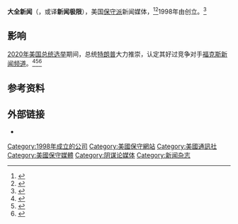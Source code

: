{{expand English}}
{{noteTA
|1=zh-hans:大全新闻;zh-hant:極限新聞;
}}
{{Infobox website
| name = ''Newsmax''
| screenshot = 
| collapsible = 
| caption = 
| url = {{URL|http://www.newsmax.com}}
| commercial = 是
| type = 新闻评论
| registration = 可选，评论必须
| language = 英文
| num_users = 
| owner = {{tsl|en|Newsmax Media}}
| author = {{tsl|en|Christopher Ruddy|克里斯托弗·鲁迪}}
| key_people = 克里斯托弗·鲁迪（总裁）<br>David J. Perel（主管）<br>Kenneth Chandler（编辑）
| alexa = {{up}} 6,622 ({{as of|2020|06|01|alt=June 2020}})<ref>{{cite web|website=alexa.com|title=newsmax.com Competitive Analysis, Marketing Mix and Traffic - Alexa|accessdate=2020-06-01|url=https://www.alexa.com/siteinfo/newsmax.com|archive-date=2020-06-04|archive-url=https://web.archive.org/web/20200604152403/https://www.alexa.com/siteinfo/newsmax.com|dead-url=no}}</ref>
| content_license = 
| launch_date = {{Start date and age|1998|9|16}}
| current_status = 活跃
}}
'''大全新闻'''（{{lang-en|Newsmax}}，或译'''新闻极限'''），美国[[保守派|保守派]]新闻媒体，<ref>{{Cite news|last=Peters|first=Jeremy W.|date=2011-07-10|title=A Compass for Conservative Politics (Published 2011)|language=en-US|work=The New York Times|url=https://www.nytimes.com/2011/07/11/business/media/newsmax-a-compass-for-conservative-politics.html|access-date=2020-10-20|issn=0362-4331|archive-date=2017-03-18|archive-url=https://web.archive.org/web/20170318204004/http://www.nytimes.com/2011/07/11/business/media/newsmax-a-compass-for-conservative-politics.html|dead-url=no}}</ref><ref>{{Cite web|last=Hayes|first=Dade|date=2019-07-30|title=Trump-Aligned Newsmax TV Parts Ways With CEO Michael Clemente – Report|url=https://deadline.com/2019/07/trump-aligned-newsmax-tv-parts-ways-with-ceo-michael-clemente-report-1202656834/|access-date=2020-10-20|website=Deadline|language=en-US|archive-date=2020-10-22|archive-url=https://web.archive.org/web/20201022024233/https://deadline.com/2019/07/trump-aligned-newsmax-tv-parts-ways-with-ceo-michael-clemente-report-1202656834/|dead-url=no}}</ref>1998年由{{tsl|en|Christopher Ruddy|克里斯托弗·鲁迪}}创立。<ref name="found1998">{{cite web |last1=Gray |first1=Rosie |title=Newsmax and the Rise of Donald Trump |url=https://www.theatlantic.com/politics/archive/2017/03/how-chris-ruddy-became-the-medias-favorite-friend-of-trump/519168/ |website=The Atlantic |accessdate=2020-11-13 |date=2017-03-10 |archive-date=2021-02-13 |archive-url=https://web.archive.org/web/20210213173840/https://www.theatlantic.com/politics/archive/2017/03/how-chris-ruddy-became-the-medias-favorite-friend-of-trump/519168/ |dead-url=no }}</ref>

== 影响 ==
[[2020年美国总统选举|2020年美国总统选举]]期间，总统[[唐納·川普|特朗普]]大力推崇{{le|大全新闻电视|Newsmax TV}}，认定其好过竞争对手[[福克斯新闻频道|福克斯新闻频道]]。<ref>{{cite web|first1=Anthony|last1=Man|accessdate=2020-11-13|title=South Florida’s Newsmax rides wave of interest as Donald Trump urges supporters to turn off Fox News|url=https://www.sun-sentinel.com/news/politics/elections/fl-ne-trump-pushes-newsmax-over-fox-20201113-mv52b2b5efgidcjb5pjymftnfa-story.html|website=sun-sentinel.com|archive-date=2020-11-13|archive-url=https://web.archive.org/web/20201113070505/https://www.sun-sentinel.com/news/politics/elections/fl-ne-trump-pushes-newsmax-over-fox-20201113-mv52b2b5efgidcjb5pjymftnfa-story.html|dead-url=no}}</ref><ref>{{cite web|first1=Analysis by Brian Stelter, CNN|last1=Business|accessdate=2020-11-13|title=Trump voters are flocking to a TV channel that claims Biden is not president-elect|url=https://www.cnn.com/2020/11/12/media/fox-news-newsmax-reliable-sources/index.html|website=CNN|archive-date=2020-11-12|archive-url=https://web.archive.org/web/20201112102329/https://www.cnn.com/2020/11/12/media/fox-news-newsmax-reliable-sources/index.html|dead-url=no}}</ref><ref>{{cite web|accessdate=2020-11-13|title=Donald Trump attacks Fox News: 'They forgot the golden goose'|url=http://www.theguardian.com/us-news/2020/nov/13/donald-trump-attacks-fox-news-they-forgot-the-golden-goose|date=2020-11-13|website=the Guardian|archive-date=2020-11-13|archive-url=https://web.archive.org/web/20201113062044/https://www.theguardian.com/us-news/2020/nov/13/donald-trump-attacks-fox-news-they-forgot-the-golden-goose|dead-url=no}}</ref>

== 参考资料 ==
{{reflist}}

==外部链接==
* {{Official website|http://newsmax.com|mobile=http://www.newsmax.com/m/}}

{{白宫简报室座次表}}

{{Authority control}}
[[Category:1998年成立的公司|Category:1998年成立的公司]]
[[Category:美國保守網站|Category:美國保守網站]]
[[Category:美國通訊社|Category:美國通訊社]]
[[Category:美國保守媒體|Category:美國保守媒體]]
[[Category:阴谋论媒体|Category:阴谋论媒体]]
[[Category:新闻杂志|Category:新闻杂志]]